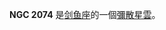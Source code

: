 {{NGCInfoBox|NGCID=NGC 2074|發現者=約翰·弗里德里希·威廉·赫歇爾|發現日期=-年-月-日|其他編號=ESO 57-EN8|曆元=J2000.0|赤經=5時39分3.6秒
|赤緯=-69°29'53"|星座=剑鱼座|星體=彌散星雲|星等=|表面亮度=|藍等=8.5}}

'''NGC 2074''' 是[[剑鱼座|剑鱼座]]的一個[[彌散星雲|彌散星雲]]。

{{NGCReference|2074}}
{{Catalogs|NGC=2074}}